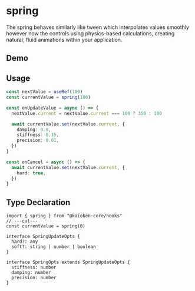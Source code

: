 
# spring

The spring behaves similarly like tween which interpolates values smoothly however now the controls using physics-based calculations, creating natural, fluid animations within your application.

## Demo

<UseSpringExample />

## Usage

```ts
const nextValue = useRef(100)
const currentValue = spring(100)

const onUpdateValue = async () => {
  nextValue.current = nextValue.current === 100 ? 350 : 100

  await currentValue.set(nextValue.current, {
    damping: 0.8,
    stiffness: 0.15,
    precision: 0.01,
  })
}

const onCancel = async () => {
  await currentValue.set(nextValue.current, {
    hard: true,
  })
}
```

## Type Declaration

```tsx twoslash
import { spring } from "@kaioken-core/hooks"
// ---cut---
const currentValue = spring(0)

interface SpringUpdateOpts {
  hard?: any
  soft?: string | number | boolean
}

interface SpringOpts extends SpringUpdateOpts {
  stiffness: number
  damping: number
  precision: number
}
```
